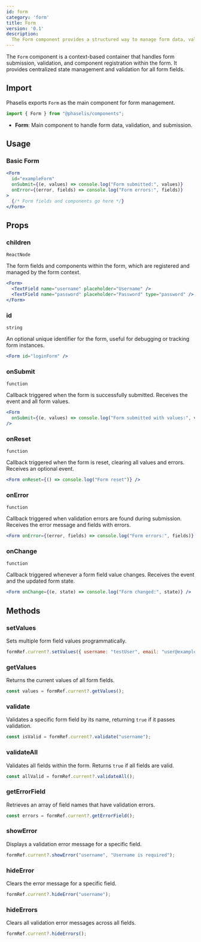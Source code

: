 ```yaml
---
id: form
category: 'form'
title: Form
version: '0.1'
description:
  The Form component provides a structured way to manage form data, validation, and component state, with support for error handling, reset, and submit actions.
---
```


The `Form` component is a context-based container that handles form submission, validation, and component registration within the form. It provides centralized state management and validation for all form fields.

## Import

Phaselis exports `Form` as the main component for form management.

```js
import { Form } from "@phaselis/components";
```

- **Form**: Main component to handle form data, validation, and submission.

## Usage

### Basic Form

```jsx
<Form
  id="exampleForm"
  onSubmit={(e, values) => console.log("Form submitted:", values)}
  onError={(error, fields) => console.log("Form errors:", fields)}
>
  {/* Form fields and components go here */}
</Form>
```

## Props

### children
`ReactNode`

The form fields and components within the form, which are registered and managed by the form context.

```jsx
<Form>
  <TextField name="username" placeholder="Username" />
  <TextField name="password" placeholder="Password" type="password" />
</Form>
```

### id
`string`

An optional unique identifier for the form, useful for debugging or tracking form instances.

```jsx
<Form id="loginForm" />
```

### onSubmit
`function`

Callback triggered when the form is successfully submitted. Receives the event and all form values.

```jsx
<Form
  onSubmit={(e, values) => console.log("Form submitted with values:", values)}
/>
```

### onReset
`function`

Callback triggered when the form is reset, clearing all values and errors. Receives an optional event.

```jsx
<Form onReset={() => console.log("Form reset")} />
```

### onError
`function`

Callback triggered when validation errors are found during submission. Receives the error message and fields with errors.

```jsx
<Form onError={(error, fields) => console.log("Form errors:", fields)} />
```

### onChange
`function`

Callback triggered whenever a form field value changes. Receives the event and the updated form state.

```jsx
<Form onChange={(e, state) => console.log("Form changed:", state)} />
```

## Methods

### setValues
Sets multiple form field values programmatically.

```jsx
formRef.current?.setValues({ username: "testUser", email: "user@example.com" });
```

### getValues
Returns the current values of all form fields.

```jsx
const values = formRef.current?.getValues();
```

### validate
Validates a specific form field by its name, returning `true` if it passes validation.

```jsx
const isValid = formRef.current?.validate("username");
```

### validateAll
Validates all fields within the form. Returns `true` if all fields are valid.

```jsx
const allValid = formRef.current?.validateAll();
```

### getErrorField
Retrieves an array of field names that have validation errors.

```jsx
const errors = formRef.current?.getErrorField();
```

### showError
Displays a validation error message for a specific field.

```jsx
formRef.current?.showError("username", "Username is required");
```

### hideError
Clears the error message for a specific field.

```jsx
formRef.current?.hideError("username");
```

### hideErrors
Clears all validation error messages across all fields.

```jsx
formRef.current?.hideErrors();
```